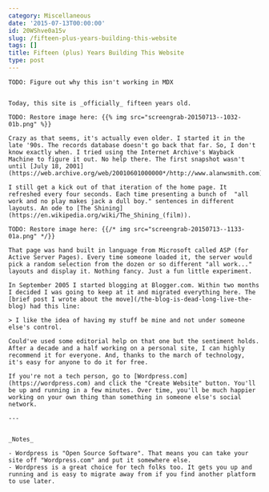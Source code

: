 ```yaml
---
category: Miscellaneous
date: '2015-07-13T00:00:00'
id: 20WShve0a15v
slug: /fifteen-plus-years-building-this-website
tags: []
title: Fifteen (plus) Years Building This Website
type: post
---
```


```
TODO: Figure out why this isn't working in MDX


Today, this site is _officially_ fifteen years old.

TODO: Restore image here: {{% img src="screengrab-20150713--1032-01b.png" %}} 

Crazy as that seems, it's actually even older. I started it in the late '90s. The records database doesn't go back that far. So, I don't know exactly when. I tried using the Internet Archive's Wayback Machine to figure it out. No help there. The first snapshot wasn't until [July 18, 2001](https://web.archive.org/web/20010601000000*/http://www.alanwsmith.com). 

I still get a kick out of that iteration of the home page. It refreshed every four seconds. Each time presenting a bunch of  "all work and no play makes jack a dull boy." sentences in different layouts. An ode to [The Shining](https://en.wikipedia.org/wiki/The_Shining_(film)). 

TODO: Restore image here: {{/* img src="screengrab-20150713--1133-01a.png" */}} 

That page was hand built in language from Microsoft called ASP (for Active Server Pages). Every time someone loaded it, the server would pick a random selection from the dozen or so different "all work..." layouts and display it. Nothing fancy. Just a fun little experiment. 

In September 2005 I started blogging at Blogger.com. Within two months I decided I was going to keep at it and migrated everything here. The [brief post I wrote about the move](/the-blog-is-dead-long-live-the-blog) had this line:

> I like the idea of having my stuff be mine and not under someone else's control. 

Could've used some editorial help on that one but the sentiment holds. After a decade and a half working on a personal site, I can highly recommend it for everyone. And, thanks to the march of technology, it's easy for anyone to do it for free. 

If you're not a tech person, go to [Wordpress.com](https://wordpress.com) and click the "Create Website" button. You'll be up and running in a few minutes. Over time, you'll be much happier working on your own thing than something in someone else's social network. 

---


_Notes_

- Wordpress is "Open Source Software". That means you can take your site off "Wordpress.com" and put it somewhere else.
- Wordpress is a great choice for tech folks too. It gets you up and running and is easy to migrate away from if you find another platform to use later.
```